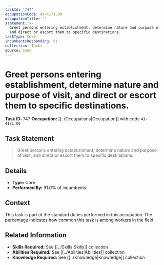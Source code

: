 ```yaml
---
taskId: '747'
occupationCode: 43-4171.00
occupationTitle: ''
statement: >-
  Greet persons entering establishment, determine nature and purpose of visit,
  and direct or escort them to specific destinations.
taskType: Core
incumbentsResponding: 91
collection: Tasks
source: onet
---
```

# Greet persons entering establishment, determine nature and purpose of visit, and direct or escort them to specific destinations.

**Task ID:** 747
**Occupation:** [[../Occupations|Occupation]] with code `43-4171.00`

## Task Statement

> Greet persons entering establishment, determine nature and purpose of visit, and direct or escort them to specific destinations.

## Details

- **Type:** Core
- **Performed By:** 91.0% of incumbents

## Context

This task is part of the standard duties performed in this occupation. The percentage indicates how common this task is among workers in the field.

## Related Information

- **Skills Required:** See [[../Skills|Skills]] collection
- **Abilities Required:** See [[../Abilities|Abilities]] collection
- **Knowledge Required:** See [[../Knowledge|Knowledge]] collection
